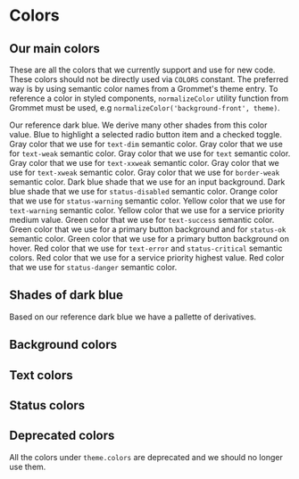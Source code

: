 
<Meta title='Display/Colors' />

# Colors

## Our main colors
These are all the colors that we currently support and use for new code.
These colors should not be directly used via <code>COLORS</code> constant.
The preferred way is by using semantic color names from a Grommet's theme entry.
To reference a color in styled components, <code>normalizeColor</code> utility function from Grommet must be used,
e.g <code>normalizeColor('background-front', theme)</code>.

<Preview>
  <Story name="Main">
    <ColorSample color={COLORS.darkBlue} title='COLORS.darkBlue'>
      Our reference dark blue. We derive many other shades from this color value.
    </ColorSample>
    <ColorSample color={COLORS.brightBlue} title='COLORS.brightBlue'>
      Blue to highlight a selected radio button item and a checked toggle.
    </ColorSample>
    <ColorSample color={COLORS.gray1} title='COLORS.gray1'>
      Gray color that we use for <code>text-dim</code> semantic color.
    </ColorSample>
    <ColorSample color={COLORS.gray2} title='COLORS.gray2'>
      Gray color that we use for <code>text-weak</code> semantic color.
    </ColorSample>
    <ColorSample color={COLORS.gray3} title='COLORS.gray3'>
      Gray color that we use for <code>text</code> semantic color.
    </ColorSample>
    <ColorSample color={COLORS.gray4} title='COLORS.gray4'>
      Gray color that we use for <code>text-xxweak</code> semantic color.
    </ColorSample>
    <ColorSample color={COLORS.gray5} title='COLORS.gray5'>
      Gray color that we use for <code>text-xweak</code> semantic color.
    </ColorSample>
    <ColorSample color={COLORS.gray6} title='COLORS.gray6'>
      Gray color that we use for <code>border-weak</code> semantic color.
    </ColorSample>
    <ColorSample color={COLORS.shade5} title='COLORS.shade5'>
      Dark blue shade that we use for an input background.
    </ColorSample>
    <ColorSample color={COLORS.shade6} title='COLORS.shade6'>
      Dark blue shade that we use for <code>status-disabled</code> semantic color.
    </ColorSample>
    <ColorSample color={COLORS.orange1} title='COLORS.orange1'>
      Orange color that we use for <code>status-warning</code> semantic color.
    </ColorSample>
    <ColorSample color={COLORS.yellow1} title='COLORS.yellow1'>
      Yellow color that we use for <code>text-warning</code> semantic color.
    </ColorSample>
    <ColorSample color={COLORS.yellow2} title='COLORS.yellow2'>
      Yellow color that we use for a service priority medium value.
    </ColorSample>
    <ColorSample color={COLORS.green1} title='COLORS.green1'>
      Green color that we use for <code>text-success</code> semantic color.
    </ColorSample>
    <ColorSample color={COLORS.green2} title='COLORS.green2'>
      Green color that we use for a primary button background and for <code>status-ok</code> semantic color.
    </ColorSample>
    <ColorSample color={COLORS.green3} title='COLORS.green3'>
      Green color that we use for a primary button background on hover.
    </ColorSample>
    <ColorSample color={COLORS.red1} title='COLORS.red1'>
      Red color that we use for <code>text-error</code> and <code>status-critical</code> semantic colors.
    </ColorSample>
    <ColorSample color={COLORS.red2} title='COLORS.red2'>
      Red color that we use for a service priority highest value.
    </ColorSample>
    <ColorSample color={COLORS.red3} title='COLORS.red3'>
      Red color that we use for <code>status-danger</code> semantic color.
    </ColorSample>
  </Story>
</Preview>

## Shades of dark blue

Based on our reference dark blue we have a pallette of derivatives.

<Preview>
  <Story name="Dark Blue Shades">
    <ColorSample color={COLORS.darkBlueLighter9} title='COLORS.darkBlueLighter9' />
    <ColorSample color={COLORS.darkBlueLighter8} title='COLORS.darkBlueLighter8' />
    <ColorSample color={COLORS.darkBlueLighter7} title='COLORS.darkBlueLighter7' />
    <ColorSample color={COLORS.darkBlueLighter6} title='COLORS.darkBlueLighter6' />
    <ColorSample color={COLORS.darkBlueLighter5} title='COLORS.darkBlueLighter5' />
    <ColorSample color={COLORS.darkBlueLighter4} title='COLORS.darkBlueLighter4' />
    <ColorSample color={COLORS.darkBlueLighter3} title='COLORS.darkBlueLighter3' />
    <ColorSample color={COLORS.darkBlueLighter2} title='COLORS.darkBlueLighter2' />
    <ColorSample color={COLORS.darkBlueLighter1} title='COLORS.darkBlueLighter1' />
    <Box pad={{vertical: 'medium'}}>
      <ColorSample color={COLORS.darkBlue} title='COLORS.darkBlue' />
    </Box>
    <ColorSample color={COLORS.darkBlueDarker1} title='COLORS.darkBlueDarker1' />
    <ColorSample color={COLORS.darkBlueDarker2} title='COLORS.darkBlueDarker2' />
    <ColorSample color={COLORS.darkBlueDarker3} title='COLORS.darkBlueDarker3' />
    <ColorSample color={COLORS.darkBlueDarker4} title='COLORS.darkBlueDarker4' />
    <ColorSample color={COLORS.darkBlueDarker5} title='COLORS.darkBlueDarker5' />
    <ColorSample color={COLORS.darkBlueDarker6} title='COLORS.darkBlueDarker6' />
    <ColorSample color={COLORS.darkBlueDarker7} title='COLORS.darkBlueDarker7' />
    <ColorSample color={COLORS.darkBlueDarker8} title='COLORS.darkBlueDarker8' />
    <ColorSample color={COLORS.darkBlueDarker9} title='COLORS.darkBlueDarker9' />
  </Story>
</Preview>

## Background colors

<Preview>
  <Story name="Background">
    <ColorSample color='background' title='background' />
    <ColorSample color='background-back' title='background-back' />
    <ColorSample color='background-front' title='background-front' />
    <ColorSample color='background-accent' title='background-accent' />
    <ColorSample color='background-weak' title='background-weak' />
    <ColorSample color='background-contrast' title='background-contrast' />
    <ColorSample color='background-strong' title='background-strong' />
    <ColorSample color='background-light' title='background-light' />
  </Story>
</Preview>

## Text colors

<Preview>
  <Story name="Text">
    <ColorSample color='text' title='text' />
    <ColorSample color='text-strong' title='text-strong' />
    <ColorSample color='text-weak' title='text-weak' />
    <ColorSample color='text-xweak' title='text-xweak' />
    <ColorSample color='text-xxweak' title='text-xxweak' />
    <ColorSample color='text-accent' title='text-accent' />
    <ColorSample color='text-dim' title='text-dim' />
    <ColorSample color='text-warning' title='text-warning' />
    <ColorSample color='text-error' title='text-error' />
    <ColorSample color='text-success' title='text-success' />
  </Story>
</Preview>

## Status colors

<Preview>
  <Story name="Status">
    <ColorSample color='status-critical' title='status-critical' />
    <ColorSample color='status-danger' title='status-danger' />
    <ColorSample color='status-warning' title='status-warning' />
    <ColorSample color='status-ok' title='status-ok' />
    <ColorSample color='status-unknown' title='status-unknown' />
    <ColorSample color='status-disabled' title='status-disabled' />
  </Story>
</Preview>

## Deprecated colors

All the colors under <code>theme.colors</code> are deprecated and we should no longer use them.

<Preview>
  <Story name="Deprecated">
    <ColorSample color={theme.colors.gold} title='colors.gold' />
    <ColorSample color={theme.colors.error} title='colors.error' />
    <ColorSample color={theme.colors.greenNew} title='colors.greenNew' />
    <ColorSample color={theme.colors.redOld} title='colors.redOld' />
    <ColorSample color={theme.colors.white1} title='colors.white1'></ColorSample>
    <ColorSample color={theme.colors.white2} title='colors.white2'></ColorSample>
    <ColorSample color={theme.colors.white3} title='colors.white3'></ColorSample>
    <ColorSample color={theme.colors.white4} title='colors.white4'></ColorSample>
    <ColorSample color={theme.colors.white5} title='colors.white5'></ColorSample>
    <ColorSample color={theme.colors.gray} title='colors.gray'></ColorSample>
    <ColorSample color={theme.colors.foreground} title='colors.foreground'></ColorSample>
    <ColorSample color={theme.colors.loadingForeground} title='colors.loadingForeground'></ColorSample>
    <ColorSample color={theme.colors.dropdownBackground} title='colors.dropdownBackground'></ColorSample>
    <ColorSample color={theme.colors.shade1} title='colors.shade1'></ColorSample>
    <ColorSample color={theme.colors.shade2} title='colors.shade2'></ColorSample>
    <ColorSample color={theme.colors.shade3} title='colors.shade3'></ColorSample>
    <ColorSample color={theme.colors.shade4} title='colors.shade4'></ColorSample>
    <ColorSample color={theme.colors.shade5} title='colors.shade5'></ColorSample>
    <ColorSample color={theme.colors.shade6} title='colors.shade6'></ColorSample>
    <ColorSample color={theme.colors.shade7} title='colors.shade7'></ColorSample>
    <ColorSample color={theme.colors.shade8} title='colors.shade8'></ColorSample>
    <ColorSample color={theme.colors.shade9} title='colors.shade9'></ColorSample>
    <ColorSample color={theme.colors.shade10} title='colors.shade10'></ColorSample>
  </Story>
</Preview>
